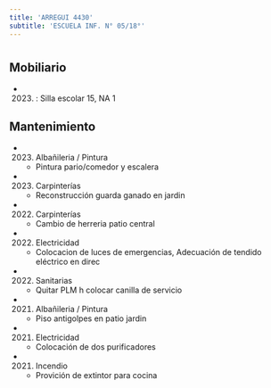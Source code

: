 ```yaml
---
title: 'ARREGUI 4430'
subtitle: 'ESCUELA INF. N° 05/18°'
---
```


#


## Mobiliario

*  (2023) : Silla escolar 15, NA 1 





## Mantenimiento

*  (2023) Albañileria / Pintura 
    + Pintura pario/comedor y escalera

*  (2023) Carpinterías 
    + Reconstrucción guarda ganado en jardin

*  (2022) Carpinterías 
    + Cambio de herreria patio central

*  (2022) Electricidad 
    + Colocacion de luces de emergencias, Adecuación de tendido eléctrico en direc

*  (2022) Sanitarias 
    + Quitar PLM h colocar canilla de servicio

*  (2021) Albañileria / Pintura 
    + Piso antigolpes en patio jardin

*  (2021) Electricidad 
    + Colocación de dos purificadores

*  (2021) Incendio 
    + Provición de extintor para cocina



